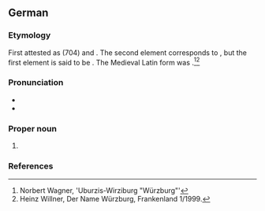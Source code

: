 ==German==
{{wikipedia}}
{{wikipedia|lang=de}}
===Etymology===
First attested as {{m|la|Virteburch}} (704) and {{m|la|Uburzis}}. The second element corresponds to {{m|de|Burg}}, but the first element is said to be {{der|de|cel|-}}. The Medieval Latin form was {{m|la|Herbipolis}}.<ref>Norbert Wagner, 'Uburzis-Wirziburg "Würzburg"'</ref><ref>Heinz Willner, Der Name Würzburg, Frankenland 1/1999.</ref>

===Pronunciation===
* {{IPA|de|/ˈvʏɐ̯tsbʊɐ̯k/}}
* {{audio|de|De-Würzburg.ogg|Audio}}

===Proper noun===
{{head|de|proper noun}}

# {{place|de|city|r/Franconia|t=Würzburg}}

===References===
<references/>